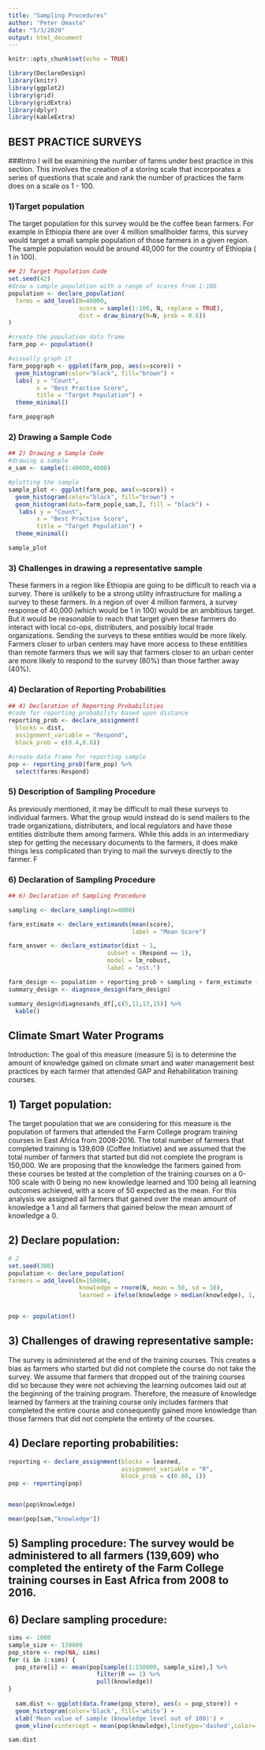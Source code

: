 ---
title: "Sampling Procedures"
author: "Peter Omasta"
date: "5/3/2020"
output: html_document
---

```{r setup, include=FALSE}
knitr::opts_chunk$set(echo = TRUE)

library(DeclareDesign)
library(knitr)
library(ggplot2)
library(grid)
library(gridExtra)
library(dplyr)
library(kableExtra)
```


## **BEST PRACTICE SURVEYS**
###Intro
I will be examining the number of farms under best practice in this section. This involves the creation of a storing scale that incorporates a series of questions that scale and rank the number of practices the farm does on a scale os 1 - 100. 

### 1)Target population 

The target population for this survey would be the coffee bean farmers. For example in Ethiopia there are over 4 million smallholder farms, this survey would target a small sample population of those farmers in a given region. The sample population would be around 40,000 for the country of Ethiopia ( 1 in 100). 

```{r}
## 2) Target Population Code
set.seed(42)
#draw a sample population with a range of scores from 1:100
population <- declare_population(
  farms = add_level(N=40000,
                    score = sample(1:100, N, replace = TRUE),
                    dist = draw_binary(N=N, prob = 0.6))
) 

#create the population data frame
farm_pop <- population()

#visually graph it
farm_popgraph <- ggplot(farm_pop, aes(x=score)) + 
  geom_histogram(color="black", fill="brown") +
  labs( y = "Count",
        x = "Best Practive Score",
        title = "Target Population") +
  theme_minimal()

farm_popgraph
```

### 2) Drawing a Sample Code
```{r}

## 2) Drawing a Sample Code
#drawing a sample
e_sam <- sample(1:40000,4000)

#plotting the sample
sample_plot <- ggplot(farm_pop, aes(x=score)) + 
  geom_histogram(color="black", fill="brown") +
  geom_histogram(data=farm_pop[e_sam,], fill = "black") +
   labs( y = "Count",
        x = "Best Practive Score",
        title = "Target Population") +
  theme_minimal()

sample_plot

```


### 3) Challenges in drawing a representative sample 

These farmers in a region like Ethiopia are going to be difficult to reach via a survey. There is unlikely to be a strong utility infrastructure for mailing a survey to these farmers. In a region of over 4 million farmers, a survey response of 40,000 (which would be 1 in 100) would be an ambitious target. But it would be reasonable to reach that target given these farmers do interact with local co-ops, distributers, and possibly local trade organizations. Sending the surveys to these entities would be more likely. Farmers closer to urban centers may have more access to these entitities than remote farmers thus we will say that farmers closer to an urban center are more likely to respond to the survey (80%) than those farther away (40%).

### 4) Declaration of Reporting Probabilities
```{r}
## 4) Declaration of Reporting Probabilities
#code for reporting probability based upon distance
reporting_prob <- declare_assignment(
  blocks = dist,
  assignment_variable = "Respond",
  block_prob = c(0.4,0.8))

#create data frame for reporting sample
pop <- reporting_prob(farm_pop) %>% 
  select(farms:Respond)


```

### 5) Description of Sampling Procedure

As previously mentioned, it may be difficult to mail these surveys to individual farmers. What the group would instead do is send mailers to the trade organizations, distributers, and local regulators and have those entities distribute them among farmers. While this adds in an intermediary step for getting the necessary documents to the farmers, it does make things less complicated than trying to mail the surveys directly to the farmer. F

### 6) Declaration of Sampling Procedure 
```{r}
## 6) Declaration of Sampling Procedure 

sampling <- declare_sampling(n=4000)

farm_estimate <- declare_estimands(mean(score),
                                   label = "Mean Score")

farm_answer <- declare_estimator(dist ~ 1,
                            subset = (Respond == 1),
                            model = lm_robust,
                            label = "est.")

farm_design <- population + reporting_prob + sampling + farm_estimate + farm_answer
summary_design <- diagnose_design(farm_design) 

summary_design$diagnosands_df[,c(5,11,13,15)] %>% 
  kable()

```

## **Climate Smart Water Programs** 

Introduction: The goal of this measure (measure 5) is to determine the amount of knowledge gained on climate smart and water management best practices by each farmer that attended GAP and Rehabilitation training courses.

## 1) Target population: 

The target population that we are considering for this measure is the population of farmers that attended the Farm College program training courses in East Africa from 2008-2016. The total number of farmers that completed training is 139,609 (Coffee Initiative) and we assumed that the total number of farmers that started but did not complete the program is 150,000. We are proposing that the knowledge the farmers gained from these courses be tested at the completion of the training courses on a 0-100 scale with 0 being no new knowledge learned and 100 being all learning outcomes achieved, with a score of 50 expected as the mean. For this analysis we assigned all farmers that gained over the mean amount of knowledge a 1 and all farmers that gained below the mean amount of knowledge a 0. 


## 2) Declare population:
```{r}
# 2
set.seed(300)
population <- declare_population(
farmers = add_level(N=150000,
                    knowledge = rnorm(N, mean = 50, sd = 10),
                    learned = ifelse(knowledge > median(knowledge), 1, 0)))


pop <- population()


```

## 3) Challenges of drawing representative sample: 

The survey is administered at the end of the training courses. This creates a bias as farmers who started but did not complete the course do not take the survey. We assume that farmers that dropped out of the training courses did so because they were not achieving the learning outcomes laid out at the beginning of the training program. Therefore, the measure of knowledge learned by farmers at the training course only includes farmers that completed the entire course and consequently gained more knowledge than those farmers that did not complete the entirety of the courses. 

## 4) Declare reporting probabilities:
```{r}
reporting <- declare_assignment(blocks = learned, 
                                assignment_variable = "R",
                                block_prob = c(0.86, 1))
pop <- reporting(pop)


mean(pop$knowledge)

mean(pop[sam,"knowledge"])
```

## 5) Sampling procedure: The survey would be administered to all farmers (139,609) who completed the entirety of the Farm College training courses in East Africa from 2008 to 2016.

## 6) Declare sampling procedure:
```{r}
sims <- 1000
sample_size <- 139609
pop_store <- rep(NA, sims)
for (i in 1:sims) {
  pop_store[i] <- mean(pop[sample(1:150000, sample_size),] %>% 
                         filter(R == 1) %>%
                         pull(knowledge))
}
  
  sam.dist <- ggplot(data.frame(pop_store), aes(x = pop_store)) +
  geom_histogram(color='black', fill='white') +
  xlab('Mean value of sample (knowledge level out of 100)') +
  geom_vline(xintercept = mean(pop$knowledge),linetype='dashed',color='blue')

sam.dist
```













